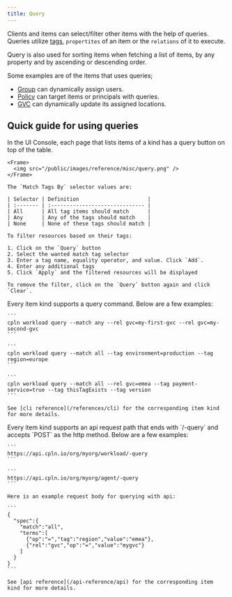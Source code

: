 ```yaml
---
title: Query
---
```


Clients and items can select/filter other items with the help of queries. Queries utilize [tags](/common-configs/tags), `propertites` of an item or the `relations` of it to execute.

Query is also used for sorting items when fetching a list of items, by any property and by ascending or descending order.

Some examples are of the items that uses queries;
  - [Group](/objects/group) can dynamically assign users.
  - [Policy](/objects/policy) can target items or principals with queries.
  - [GVC](/objects/gvc) can dynamically update its assigned locations.

## Quick guide for using queries

<Tabs>
  <Tab title="UI Console">
    In the UI Console, each page that lists items of a kind has a query button on top of the table.

    <Frame>
      <img src="/public/images/reference/misc/query.png" />
    </Frame>

    The `Match Tags By` selector values are:

    | Selector | Definition                      |
    | :------- | :------------------------------ |
    | All      | All tag items should match      |
    | Any      | Any of the tags should match    |
    | None     | None of these tags should match |

    To filter resources based on their tags:

    1. Click on the `Query` button
    2. Select the wanted match tag selector
    3. Enter a tag name, equality operator, and value. Click `Add`.
    4. Enter any additional tags
    5. Click `Apply` and the filtered resources will be displayed

    To remove the filter, click on the `Query` button again and click `Clear`.
  </Tab>
  <Tab title="CLI">
    Every item kind supports a query command. Below are a few examples:

    ```
    cpln workload query --match any --rel gvc=my-first-gvc --rel gvc=my-second-gvc
    ```

    ```
    cpln workload query --match all --tag environment=production --tag region=europe
    ```

    ```
    cpln workload query --match all --rel gvc=emea --tag payment-service=true --tag thisTagExists --tag version
    ```

    See [cli reference](/references/cli) for the corresponding item kind for more details.
  </Tab>
  <Tab title="API">
    Every item kind supports an api request path that ends with `/-query` and accepts `POST` as the http method. Below are a few examples:

    ```
    https://api.cpln.io/org/myorg/workload/-query
    ```

    ```
    https://api.cpln.io/org/myorg/agent/-query
    ```

    Here is an example request body for querying with api:

    ```
    {
      "spec":{
        "match":"all",
        "terms":[
          {"op":"=","tag":"region","value":"emea"},
          {"rel":"gvc","op":"=","value":"mygvc"}
        ]
      }
    }
    ```

    See [api reference](/api-reference/api) for the corresponding item kind for more details.
  </Tab>
</Tabs>

